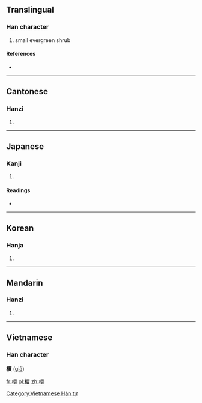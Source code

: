 {{also|槚}}
==Translingual==

===Han character===
{{Han char|rn=75|rad=木|as=13|sn=17|four=4198<sub>6</sub>|canj=木一田金 (DMWC)}}

# small evergreen shrub

====References====
* {{Han ref|kx=0557.150|dkj=15680|dj=0946.210|hdz=21300.040|uh=6A9F|ud=27295|bh=ECF8|bd=60664}}

----

==Cantonese==

===Hanzi===
{{yue-hanzi|jyut=|y=ga2|sim=槚}}

# {{defn|lang=yue|sort=木13}}

----

==Japanese==

===Kanji===
{{ja-kanji|grade=|rs=木13}}

# {{defn|lang=ja|sort=木13}}

====Readings====
* {{ja-readings|on=[[か]] (ka), [[け]] (ke)|kun=[[ひさぎ]] (hisagi)}}

----

==Korean==

===Hanja===
{{ko-hanja|hangeul=가|eumhun=|rv=ga|mr=ka|y=ka}}

# {{defn|lang=ko|sort=木13}}

----

==Mandarin==

===Hanzi===
{{cmn-hanzi|sim=槚|pin=[[jiǎ]] ([[jia3]]), [[jìng]] ([[jing4]])|wg=chia<sup>3</sup>, ching<sup>4</sup>}}
#{{defn|lang=cmn|sort=木13}}

----

==Vietnamese==
===Han character===
'''檟''' ([[giả]])

[[Category:Vietnamese Hán tự]]

[[fr:檟]]
[[pl:檟]]
[[zh:檟]]